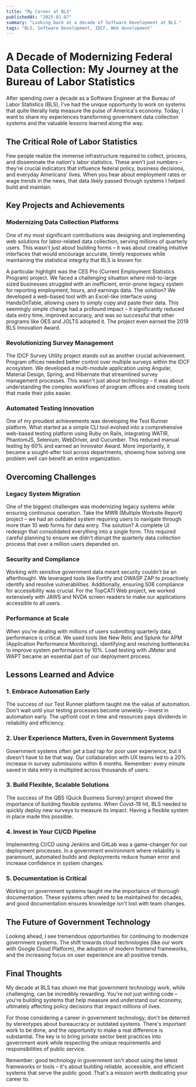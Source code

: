 ---
title: "My Career at BLS"
publishedAt: "2025-01-07"
summary: "Looking back at a decade of Software Development at BLS."
tags: "BLS, Software Development, IDCF, Web development"
---

# A Decade of Modernizing Federal Data Collection: My Journey at the Bureau of Labor Statistics

After spending over a decade as a Software Engineer at the Bureau of Labor Statistics (BLS), I've had the unique opportunity to work on systems that quite literally help measure the pulse of America's economy. Today, I want to share my experiences transforming government data collection systems and the valuable lessons learned along the way.

## The Critical Role of Labor Statistics

Few people realize the immense infrastructure required to collect, process, and disseminate the nation's labor statistics. These aren't just numbers – they're crucial indicators that influence federal policy, business decisions, and everyday Americans' lives. When you hear about employment rates or wage trends in the news, that data likely passed through systems I helped build and maintain.

## Key Projects and Achievements

### Modernizing Data Collection Platforms

One of my most significant contributions was designing and implementing web solutions for labor-related data collection, serving millions of quarterly users. This wasn't just about building forms – it was about creating intuitive interfaces that would encourage accurate, timely responses while maintaining the statistical integrity that BLS is known for.

A particular highlight was the CES Pro (Current Employment Statistics Program) project. We faced a challenging situation where mid-to-large sized businesses struggled with an inefficient, error-prone legacy system for reporting employment, hours, and earnings data. The solution? We developed a web-based tool with an Excel-like interface using HandsOnTable, allowing users to simply copy and paste their data. This seemingly simple change had a profound impact – it significantly reduced data entry time, improved accuracy, and was so successful that other programs like OES and JOLTS adopted it. The project even earned the 2019 BLS Innovation Award.

### Revolutionizing Survey Management

The IDCF Survey Utility project stands out as another crucial achievement. Program offices needed better control over multiple surveys within the IDCF ecosystem. We developed a multi-module application using Angular, Material Design, Spring, and Hibernate that streamlined survey management processes. This wasn't just about technology – it was about understanding the complex workflows of program offices and creating tools that made their jobs easier.

### Automated Testing Innovation

One of my proudest achievements was developing the Test Runner platform. What started as a simple CLI tool evolved into a comprehensive web-based testing platform using Ruby on Rails, integrating WATIR, PhantomJS, Selenium, WebDriver, and Cucumber. This reduced manual testing by 60% and earned an Innovator Award. More importantly, it became a sought-after tool across departments, showing how solving one problem well can benefit an entire organization.

## Overcoming Challenges

### Legacy System Migration

One of the biggest challenges was modernizing legacy systems while ensuring continuous operation. Take the MWR (Multiple Worksite Report) project – we had an outdated system requiring users to navigate through more than 10 web forms for data entry. The solution? A complete UI redesign that consolidated everything into a single form. This required careful planning to ensure we didn't disrupt the quarterly data collection process that over a million users depended on.

### Security and Compliance

Working with sensitive government data meant security couldn't be an afterthought. We leveraged tools like Fortify and OWASP ZAP to proactively identify and resolve vulnerabilities. Additionally, ensuring 508 compliance for accessibility was crucial. For the TopCATI Web project, we worked extensively with JAWS and NVDA screen readers to make our applications accessible to all users.

### Performance at Scale

When you're dealing with millions of users submitting quarterly data, performance is critical. We used tools like New Relic and Splunk for APM (Application Performance Monitoring), identifying and resolving bottlenecks to improve system performance by 10%. Load testing with JMeter and WAPT became an essential part of our deployment process.

## Lessons Learned and Advice

### 1. Embrace Automation Early

The success of our Test Runner platform taught me the value of automation. Don't wait until your testing processes become unwieldy – invest in automation early. The upfront cost in time and resources pays dividends in reliability and efficiency.

### 2. User Experience Matters, Even in Government Systems

Government systems often get a bad rap for poor user experience, but it doesn't have to be that way. Our collaboration with UX teams led to a 20% increase in survey submissions within 6 months. Remember: every minute saved in data entry is multiplied across thousands of users.

### 3. Build Flexible, Scalable Solutions

The success of the QBS (Quick Business Survey) project showed the importance of building flexible systems. When Covid-19 hit, BLS needed to quickly deploy new surveys to measure its impact. Having a flexible system in place made this possible.

### 4. Invest in Your CI/CD Pipeline

Implementing CI/CD using Jenkins and GitLab was a game-changer for our deployment processes. In a government environment where reliability is paramount, automated builds and deployments reduce human error and increase confidence in system changes.

### 5. Documentation is Critical

Working on government systems taught me the importance of thorough documentation. These systems often need to be maintained for decades, and good documentation ensures knowledge isn't lost with team changes.

## The Future of Government Technology

Looking ahead, I see tremendous opportunities for continuing to modernize government systems. The shift towards cloud technologies (like our work with Google Cloud Platform), the adoption of modern frontend frameworks, and the increasing focus on user experience are all positive trends.

## Final Thoughts

My decade at BLS has shown me that government technology work, while challenging, can be incredibly rewarding. You're not just writing code – you're building systems that help measure and understand our economy, ultimately affecting policy decisions that impact millions of lives.

For those considering a career in government technology, don't be deterred by stereotypes about bureaucracy or outdated systems. There's important work to be done, and the opportunity to make a real difference is substantial. The key is to bring private sector best practices into government work while respecting the unique requirements and responsibilities of public service.

Remember: good technology in government isn't about using the latest frameworks or tools – it's about building reliable, accessible, and efficient systems that serve the public good. That's a mission worth dedicating your career to.
